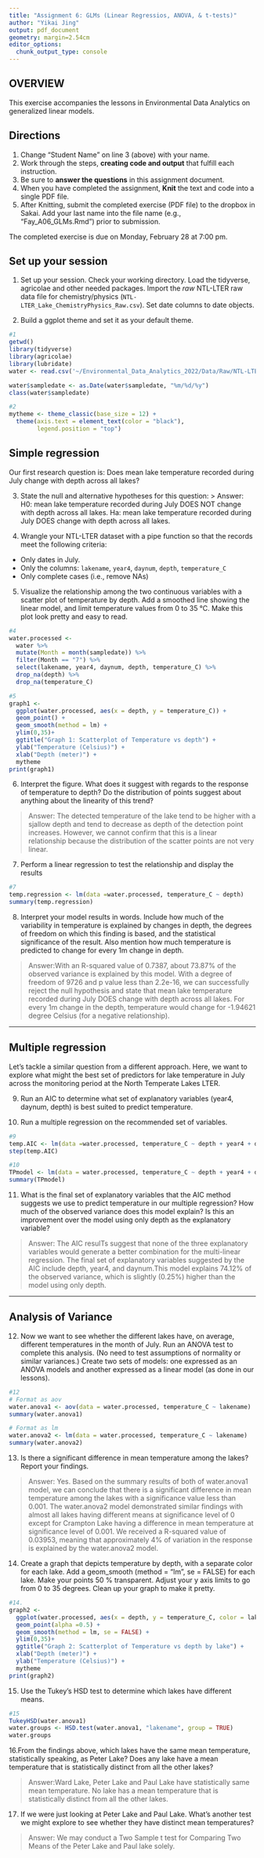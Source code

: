 ```yaml
---
title: "Assignment 6: GLMs (Linear Regressios, ANOVA, & t-tests)"
author: "Yikai Jing"
output: pdf_document
geometry: margin=2.54cm
editor_options: 
  chunk_output_type: console
---
```


## OVERVIEW

This exercise accompanies the lessons in Environmental Data Analytics on generalized linear models. 

## Directions
1. Change "Student Name" on line 3 (above) with your name.
2. Work through the steps, **creating code and output** that fulfill each instruction.
3. Be sure to **answer the questions** in this assignment document.
4. When you have completed the assignment, **Knit** the text and code into a single PDF file.
5. After Knitting, submit the completed exercise (PDF file) to the dropbox in Sakai. Add your last name into the file name (e.g., "Fay_A06_GLMs.Rmd") prior to submission.

The completed exercise is due on Monday, February 28 at 7:00 pm.

## Set up your session 
1. Set up your session. Check your working directory. Load the tidyverse, agricolae and other needed packages. Import the *raw* NTL-LTER raw data file for chemistry/physics (`NTL-LTER_Lake_ChemistryPhysics_Raw.csv`). Set date columns to date objects.

2. Build a ggplot theme and set it as your default theme.

```r
#1
getwd()
library(tidyverse)
library(agricolae)
library(lubridate)
water <- read.csv('~/Environmental_Data_Analytics_2022/Data/Raw/NTL-LTER_Lake_ChemistryPhysics_Raw.csv', stringsAsFactors = TRUE)

water$sampledate <- as.Date(water$sampledate, "%m/%d/%y")
class(water$sampledate)

#2
mytheme <- theme_classic(base_size = 12) +
  theme(axis.text = element_text(color = "black"),
        legend.position = "top")

```

## Simple regression
Our first research question is: Does mean lake temperature recorded during July change with depth across all lakes?

3. State the null and alternative hypotheses for this question:
> Answer:
H0: mean lake temperature recorded during July DOES NOT change with depth across all lakes.
Ha: mean lake temperature recorded during July DOES change with depth across all lakes.


4.  Wrangle your NTL-LTER dataset with a pipe function so that the records meet the following criteria: 
 * Only dates in July. 
 * Only the columns: `lakename`, `year4`, `daynum`, `depth`, `temperature_C`
 * Only complete cases (i.e., remove NAs)

5. Visualize the relationship among the two continuous variables with a scatter plot of temperature by depth. Add a smoothed line showing the linear model, and limit temperature values from 0 to 35 °C. Make this plot look pretty and easy to read.

```r
#4
water.processed <-
  water %>%
  mutate(Month = month(sampledate)) %>%
  filter(Month == "7") %>%
  select(lakename, year4, daynum, depth, temperature_C) %>%
  drop_na(depth) %>%
  drop_na(temperature_C)

#5
graph1 <-
  ggplot(water.processed, aes(x = depth, y = temperature_C)) +
  geom_point() +
  geom_smooth(method = lm) +
  ylim(0,35)+
  ggtitle("Graph 1: Scatterplot of Temperature vs depth") +
  ylab("Temperature (Celsius)") +
  xlab("Depth (meter)") +
  mytheme
print(graph1)

```


6. Interpret the figure. What does it suggest with regards to the response of temperature to depth? Do the distribution of points suggest about anything about the linearity of this trend?

> Answer: The detected temperature of the lake tend to be higher with a sjallow depth and tend to decrease as depth of the detection point increases. However, we cannot confirm that this is a linear relationship because the distribution of the scatter points are not very linear.


7. Perform a linear regression to test the relationship and display the results

```r
#7
temp.regression <- lm(data =water.processed, temperature_C ~ depth)
summary(temp.regression)

```


8. Interpret your model results in words. Include how much of the variability in temperature is explained by changes in depth, the degrees of freedom on which this finding is based, and the statistical significance of the result. Also mention how much temperature is predicted to change for every 1m change in depth. 

> Answer:With an R-squared value of 0.7387, about 73.87% of the observed variance is explained by this model. With a degree of freedom of 9726 and p value less than 2.2e-16, we can successfully reject the null hypothesis and state that mean lake temperature recorded during July DOES change with depth across all lakes. For every 1m change in the depth, temperature would change for -1.94621 degree Celsius (for a negative relationship).


---

## Multiple regression
Let's tackle a similar question from a different approach. Here, we want to explore what might the best set of predictors for lake temperature in July across the monitoring period at the North Temperate Lakes LTER. 


9. Run an AIC to determine what set of explanatory variables (year4, daynum, depth) is best suited to predict temperature.

10. Run a multiple regression on the recommended set of variables. 

```r
#9
temp.AIC <- lm(data =water.processed, temperature_C ~ depth + year4 + daynum)
step(temp.AIC)

#10
TPmodel <- lm(data = water.processed, temperature_C ~ depth + year4 + daynum)
summary(TPmodel)

```

11. What is the final set of explanatory variables that the AIC method suggests we use to predict temperature in our multiple regression? How much of the observed variance does this model explain? Is this an improvement over the model using only depth as the explanatory variable?

> Answer: The AIC resulTs suggest that none of the three explanatory variables would generate a better combination for the multi-linear regression. The final set of explanatory variables suggested by the AIC include depth, year4, and daynum.This model explains 74.12% of the observed variance, which is slightly (0.25%) higher than the model using only depth.



---
## Analysis of Variance

12. Now we want to see whether the different lakes have, on average, different temperatures in the month of July. Run an ANOVA test to complete this analysis. (No need to test assumptions of normality or similar variances.) Create two sets of models: one expressed as an ANOVA models and another expressed as a linear model (as done in our lessons).

```r
#12
# Format as aov
water.anova1 <- aov(data = water.processed, temperature_C ~ lakename)
summary(water.anova1)

# Format as lm
water.anova2 <- lm(data = water.processed, temperature_C ~ lakename)
summary(water.anova2)
```

13. Is there a significant difference in mean temperature among the lakes? Report your findings. 

> Answer: Yes. Based on the summary results of both of water.anova1 model, we can conclude that there is a significant difference in mean temperature among the lakes with a significance value less than 0.001. The water.anova2 model demonstrated similar findings with almost all lakes having different means at significance level of 0 except for Crampton Lake having a difference in mean temperature at significance level of 0.001. We received a R-squared value of 0.03953, meaning that approximately 4% of variation in the response is explained by the water.anova2 model.



14. Create a graph that depicts temperature by depth, with a separate color for each lake. Add a geom_smooth (method = "lm", se = FALSE) for each lake. Make your points 50 % transparent. Adjust your y axis limits to go from 0 to 35 degrees. Clean up your graph to make it pretty. 

```r
#14.
graph2 <-
  ggplot(water.processed, aes(x = depth, y = temperature_C, color = lakename)) +
  geom_point(alpha =0.5) +
  geom_smooth(method = lm, se = FALSE) +
  ylim(0,35)+
  ggtitle("Graph 2: Scatterplot of Temperature vs depth by lake") +
  xlab("Depth (meter)") +
  ylab("Temperature (Celsius)") +
  mytheme
print(graph2)

```

15. Use the Tukey's HSD test to determine which lakes have different means.

```r
#15
TukeyHSD(water.anova1)
water.groups <- HSD.test(water.anova1, "lakename", group = TRUE)
water.groups
```

16.From the findings above, which lakes have the same mean temperature, statistically speaking, as Peter Lake? Does any lake have a mean temperature that is statistically distinct from all the other lakes?

>Answer:Ward Lake, Peter Lake and Paul Lake have statistically same mean temperature. No lake has a mean temperature that is statistically distinct from all the other lakes.


17. If we were just looking at Peter Lake and Paul Lake. What's another test we might explore to see whether they have distinct mean temperatures? 

>Answer: We may conduct a Two Sample t test for Comparing Two Means of the Peter Lake and Paul lake solely.


